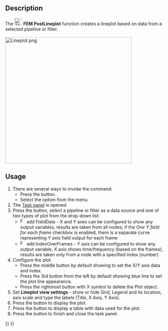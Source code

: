 <languages/>
<translate>

<!--T:1-->
{{Docnav
|[[FEM_PostCreateFunctionBox|PostCreateFunctionBox]]
|[[FEM_PostHistogram|PostHistogram]]
|[[FEM_Workbench|FEM]]
|IconL=FEM_PostCreateFunctionBox.svg
|IconR=FEM_PostHistogram.svg
|IconC=Workbench_FEM.svg
}}

<!--T:2-->
{{GuiCommand
|Name=FEM PostLineplot
|MenuLocation=Results → Data Visualizations → Create Lineplot
|Workbenches=[[FEM_Workbench|FEM]]
|Version=1.1
|SeeAlso=[[FEM_tutorial|FEM tutorial]]
}}

==Description== <!--T:3-->

<!--T:4-->
The [[Image:FEM_PostLineplot.svg|24px]] '''FEM PostLineplot''' function creates a lineplot based on data from a selected pipeline or filter.<br /><br />

</translate>
[[File:Lineplot.png|400px]]
<translate>
{{Caption|Example of line plot}}

==Usage== <!--T:5-->

<!--T:6-->
# There are several ways to invoke the command:
#* Press the {{Button|[[Image:FEM_PostLineplot.svg|16px]] [[FEM_PostLineplot|Create Lineplot]]}} button.
#* Select the {{MenuCommand|Results → Data Visualizations → [[Image:FEM_PostLineplot.svg|16px]] Create Lineplot}} option from the menu.
# The [[Task_panel|Task panel]] is opened.
# Press the {{Button|Add data from}} button, select a pipeline or filter as a data source and one of two types of plot from the drop-down list:
#* [[Image:FEM_PostIndex.svg|16px]] add FieldData - X and Y axes can be configured to show any output variables, results are taken from all nodes; if the ''One Y field for each frame'' checkbox is enabled, there is a separate curve representing Y axis field output for each frame
#* [[Image:FEM_PostField.svg|16px]] add IndexOverFrames - Y axis can be configured to show any output variable, X axis shows time/frequency (based on the frames), results are taken only from a node with a specified index (number)
# Configure the plot:
#* Press the middle button by default showing {{Button|Position (X)}} to set the X/Y axis data and index.
#* Press the 3rd button from the left by default showing blue line to set the plot line appearance.
#* Press the rightmost button with X symbol to delete the Plot object.
# Set '''Lineplot view settings''' - show or hide Grid, Legend and its location, axis scale and type the labels (Title, X Axis, Y Axis).
# Press the {{Button|Show plot}} button to display the plot.
# Press the {{Button|Show data}} button to display a table with data used for the plot.
# Press the {{Button|OK}} button to finish and close the task panel.


<!--T:7-->
{{Docnav
|[[FEM_PostCreateFunctionBox|PostCreateFunctionBox]]
|[[FEM_PostHistogram|PostHistogram]]
|[[FEM_Workbench|FEM]]
|IconL=FEM_PostCreateFunctionBox.svg
|IconR=FEM_PostHistogram.svg
|IconC=Workbench_FEM.svg
}}

</translate>
{{FEM Tools navi{{#translation:}}}}
{{Userdocnavi{{#translation:}}}}